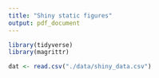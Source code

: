 ```yaml
---
title: "Shiny static figures"
output: pdf_document
---
```



```r

library(tidyverse)
library(magrittr)

dat <- read.csv("./data/shiny_data.csv")


```

